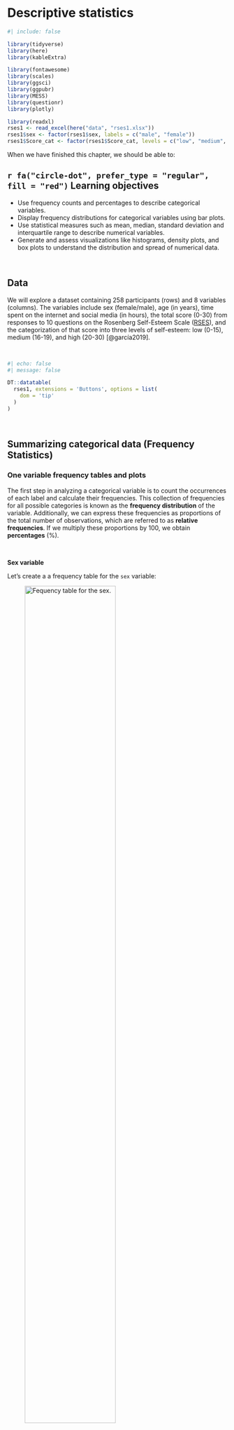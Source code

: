 # Descriptive statistics {#sec-descriptive}

```r
#| include: false

library(tidyverse)
library(here)
library(kableExtra)

library(fontawesome)
library(scales)
library(ggsci)
library(ggpubr)
library(MESS)
library(questionr)
library(plotly)

library(readxl)
rses1 <- read_excel(here("data", "rses1.xlsx"))
rses1$sex <- factor(rses1$sex, labels = c("male", "female"))
rses1$Score_cat <- factor(rses1$Score_cat, levels = c("low", "medium", "high"))
```

When we have finished this chapter, we should be able to:

::: {.callout-caution icon="false"}
## `r fa("circle-dot", prefer_type = "regular", fill = "red")` Learning objectives

-   Use frequency counts and percentages to describe categorical variables.
-   Display frequency distributions for categorical variables using bar plots.
-   Use statistical measures such as mean, median, standard deviation and interquartile range to describe numerical variables.
-   Generate and assess visualizations like histograms, density plots, and box plots to understand the distribution and spread of numerical data.
:::

 

## Data

We will explore a dataset containing 258 participants (rows) and 8 variables (columns). The variables include sex (female/male), age (in years), time spent on the internet and social media (in hours), the total score (0-30) from responses to 10 questions on the Rosenberg Self-Esteem Scale ([RSES](https://socy.umd.edu/about-us/using-rosenberg-self-esteem-scale)), and the categorization of that score into three levels of self-esteem: low (0-15), medium (16-19), and high (20-30) [@garcía2019].

 

```r
#| echo: false
#| message: false

DT::datatable(
  rses1, extensions = 'Buttons', options = list(
    dom = 'tip'
  )
)

```

 

## Summarizing categorical data (Frequency Statistics)

### One variable frequency tables and plots

The first step in analyzing a categorical variable is to count the occurrences of each label and calculate their frequencies. This collection of frequencies for all possible categories is known as the **frequency distribution** of the variable. Additionally, we can express these frequencies as proportions of the total number of observations, which are referred to as **relative frequencies**. If we multiply these proportions by 100, we obtain **percentages** (%).

 

**Sex variable**

Let's create a a frequency table for the `sex` variable:

![Fequency table for the sex.](images/tb001.png){#fig-tb001 width="70%"}

The table displays the following:

-   **Absolute frequency (n):** The number of participants in each category (male: 109, female: 149).

-   **Percentage (%):** The proportion of participants in each category relative to the total number of participants (relative frequency) multiplied by 100% (male: 109/258 x 100 = 42.2%, female: 149/258 x 100 = 57.8%). Note that the percentages sum up to 100% (42.2% + 57.8%).

-   **Cumulative percentage (%):** The sum of the percentage contributions of all categories up to and including the current one. For example, for the male category, the cumulative percentage is 42.2%. When combining male and female categories, the cumulative percentage is 42.2% + 57.8% = 100%. Therefore, the final cumulative percentage must equal 100%.

While frequency tables are extremely useful, plotting the data often provides a clearer presentation. For categorical variables, such as sex, it is straightforward to display the number of occurrences in each category using **bar plots**. The x-axis typically represents the categories of the variable—in this case, "male" and "female". The y-axis represents the frequency or count of occurrences for each category.

```r
#| echo: false
#| warning: false
#| message: false
#| label: fig-barsex1
#| fig-cap: Bar plot showing the frequency distribution of the sex.
#| fig-width: 5
#| fig-height: 4.5

# create a data frame with sex groups and their counts
dat0 <- rses1 |> 
  count(sex)

# plot the data
ggplot(dat0, aes(x = sex, y = n)) +
  geom_col(width=0.65, fill = "#0073C2") +
  geom_text(aes(label=n),
            vjust=1.6, color = "white", size = 3.5) +
  labs(x = "Sex", y = "Frequency") +
  theme_minimal(base_size = 14)
```

\vspace{15pt}

If the y-axis represents percentages (%), then each bar's height corresponds to the percentage of participants in that category. For example, the percentage of female participants is 57.8%.

```r
#| echo: false
#| warning: false
#| message: false
#| label: fig-barsex2
#| fig-cap: Bar plot showing the percentage of participants for each level of self-esteem.
#| fig-width: 5
#| fig-height: 4.5


# create a data frame with self-esteem levels, their counts, and percentages
dat1 <- dat0 |> 
  mutate(pct = round_percent(n, 1))

# plot the data
ggplot(dat1, aes(x = sex, y = pct)) +
  geom_col(width=0.65, fill = "#0073C2") +
  geom_text(aes(label=paste0(pct, "%")),
            vjust=1.6, color = "white", size = 3.5) +
  labs(x = "Sex", y = "Percentage") +
  scale_y_continuous(labels = scales::percent_format(scale = 1)) +
  theme_minimal(base_size = 14)
```

 

**Score_cat variable (self-esteem)**

Similarly, we can create the frequency table for the `Score_cat` (self-esteem) variable:

![Frequency table for the levels of self-esteem.](images/tb002.png){#fig-tb002 width="70%"}

In the above table, we observe that 40.3% (104 out of 258) of participants have a low level of self-esteem. When we combine the low and medium categories, the cumulative percentage is: 40.3% + 32.6% = 72.9%. Finally, for all categories (low, medium, high), the cumulative percentage sums to 72.9% + 27.1% = 100%.

@fig-baresteem1 illustrates the frequency distribution of self-esteem. The horizontal axis (*x-axis*) displays the different self-esteem categories, ordered according to increasing self-esteem levels, while the vertical axis (y-axis) shows the frequency of each category.

```r
#| echo: false
#| warning: false
#| message: false
#| label: fig-baresteem1
#| fig-cap: Bar plot showing the frequency for each level of self-esteem.
#| fig-width: 5
#| fig-height: 4.5


# create a data frame with self-esteem levels and their counts
dat2 <- rses1 |> 
  count(Score_cat)

# plot the data
ggplot(dat2, aes(x = Score_cat, y = n)) +
  geom_col(width=0.65, fill = "#0073C2") +
  geom_text(aes(label=n),
            vjust=1.6, color = "white", size = 3.5) +
  labs(x = "Self-esteem", y = "Frequency") +
  theme_minimal(base_size = 14)
```

@fig-baresteem2 illustrates the distribution of self-esteem using percentages. Most participants fall into the category of low self-esteem, accounting for 40.3% (172 out of 428), highlighting a significant portion of the sample that may benefit from targeted interventions or support.

```r
#| echo: false
#| warning: false
#| message: false
#| label: fig-baresteem2
#| fig-cap: Bar plot showing the percentage of participants for each level of self-esteem.
#| fig-width: 5
#| fig-height: 4.5


# create a data frame with self-esteem levels, their counts, and percentages
dat3 <- dat2 |> 
  mutate(pct = round_percent(n, 1))

# plot the data
ggplot(dat3, aes(x = Score_cat, y = pct)) +
  geom_col(width=0.65, fill = "#0073C2") +
  geom_text(aes(label=paste0(pct, "%")),
            vjust=1.6, color = "white", size = 3.5) +
  labs(x = "Self-esteem", y = "Percentage") +
  scale_y_continuous(labels = scales::percent_format(scale = 1)) +
  theme_minimal(base_size = 14)
```

 

::: callout-important
## Tips for simple bar plots

-   All bars should have equal width and equal spacing between them.
-   The height of each bar should correspond to the data it represents.
-   The bars should be plotted against a **common zero-valued baseline**.
:::

### Two variable tables (Contingency tables) and plots

**A. Frequency contingency table**

In addition to tabulating each categorical variable separately, we might be interested in the distribution of self-esteem levels (categorized as low, medium, and high) among male and female participants in the dataset. This can be achieved by creating a frequency **contingency table**, as shown in @fig-tb0. Each cell value in the table represents the number of occurrences (frequency) corresponding to the combination of categories from the two different variables.

![Frequency contingency table which cross tabulates sex and self-esteem levels. Each cell value in the table represents the count corresponding to the combination of categories from the two variables.](images/tb0.png){#fig-tb0 width="70%"}

**Note:** The table also typically includes **row and column totals**, also known as marginal totals, that sum the counts for each row and column, respectively.

 

**B. Joint distribution contingency table**

A **joint distribution** contingency table displays both the frequency of observations across categories of two variables and the **percentage distributions** of those frequencies. The percentages are calculated by dividing the frequency in each cell by the **overall total** (258), then multiplying the result by 100. This shows the percentage of the total observations that fall into each category combination.

![Joint distribution contingency table. The percentages are calculated by dividing the frequency in each cell by the overall total.](images/tb1.png){#fig-tb1 width="75%"}

 

**C. Conditional distribution contingency table**

Suppose we are interested in the distribution of **self-esteem levels** within each sex group, meaning we are observing how self-esteem vary **among males** and **among females**. By **conditioning** on sex, we divide each cell's frequency by the corresponding **row total** (row marginal total), rather than the overall total. This method allows us to examine the **conditional distribution** of self-esteem within each sex group. For example, the percentage of participants with low self-esteem, given that the participant is female, is calculated as (78/149) x 100 ≈ 52.4%.

![Conditional distribution contingency table. The percentages are calculated by dividing the frequency in each cell by the row marginal total.](images/tb2.png){#fig-tb2 width="75%"}

This data analysis indicates notable differences in self-esteem levels between male and female participants. Specifically, the percentage of female participants with low self-esteem (52.4%) is substantially greater than that of male participants (23.9%).

::: {.callout-tip icon="false"}
## `r fa("comment", fill = "#1DC5CE")` Comment

If we are interested in the distribution of **sex** within each self-esteem level, focusing on how the proportion of males and females varies within each self-esteem category, we condition on self-esteem. This means we divide each cell's frequency by the corresponding **column total**. For example, among those with low self-esteem, the percentage of females is (78/104) x 100 ≈ 75.0%
:::

 

We can also graphically present the data in the table shown in @fig-tb2. A side-by-side bar plot (@fig-sidebar) or, preferably, a grouped bar plot (@fig-groupbar) can facilitate easier visual comparisons.

```r
#| echo: false
#| warning: false
#| message: false
#| label: fig-sidebar
#| fig-cap: Side-by-side bar plot showing by self-esteem level and sex.
#| fig-width: 7
#| fig-height: 5.5

# create a data frame with ordered self-esteem levels and their counts by sex
dat4 <- rses1 |> 
  count(Score_cat, sex) |>  
  group_by(sex) |> 
  mutate(pct = round_percent(n, 1)) |> 
  ungroup()

ggplot(dat4) + 
  geom_col(aes(Score_cat, pct, fill = sex), width = 0.7, position = "dodge") +
  geom_text(aes(Score_cat, pct, label = paste0(pct, "%"), 
                group = sex), color = "white", size = 3.5, vjust=1.2,
            position = position_dodge(width = .9)) +
  labs(x = "Self-esteem", y = "Percentage") +
  scale_y_continuous(labels = scales::percent_format(scale = 1)) +
  scale_fill_jco() +
  theme_minimal(base_size = 14) +
  theme(legend.position="none",
        axis.text.x = element_text(angle = 45, hjust = 1)) +
  facet_wrap(~sex, ncol = 2)
```

```r
#| echo: false
#| warning: false
#| message: false
#| label: fig-groupbar
#| fig-cap: Grouped bar plot showing by self-esteem level and sex.
#| fig-width: 8
#| fig-height: 5

ggplot(dat4) + 
  geom_col(aes(Score_cat, pct, fill = sex), width = 0.8, position = "dodge") +
  geom_text(aes(Score_cat, pct, label = paste0(pct, "%"), 
                group = sex), color = "white", size = 3.5, vjust=1.2,
            position = position_dodge(width = .9)) +
  labs(x = "Self-esteem", y = "Percentage") +
  scale_y_continuous(labels = scales::percent_format(scale = 1)) +
  scale_fill_jco() +
  theme_minimal(base_size = 14)

```

Alternatively, we can create a stacked bar plot, where the bars are segmented by self-esteem levels. @fig-stackbar illustrates a **100% stacked bar plot**, which displays the percentage of each self-esteem level (low, medium, high) among male and female participants, emphasizing the relative differences within each group. For example, the plot shows that a higher proportion of females have low self-esteem (52.4%) compared to males (23.9%), while males have a higher proportion of medium (43.1%) and high self-esteem (33%) compared to females.

```r
#| echo: false
#| warning: false
#| message: false
#| label: fig-stackbar
#| fig-cap: A horizontal stacked bar plot showing the distribution of self-esteem stratified by sex.
#| fig-width: 8
#| fig-height: 2.5

# create a data frame with self-esteem levels and their counts by sex
dat5 <- rses1 |> 
  group_by(sex) |> 
  count(Score_cat) |> 
  mutate(pct = round_percent(n, 2)) |> 
  ungroup()

ggplot(dat5, aes(x = sex, y = pct, fill = forcats::fct_rev(Score_cat)))+
  geom_bar(stat = "identity", width = 0.8)+
  geom_text(aes(label = paste0(round(pct, 1), "%"), y = pct), size = 3,
            position = position_stack(vjust = 0.5)) +
  coord_flip()+
  scale_fill_simpsons() +
  scale_y_continuous(labels = scales::percent_format(scale = 1))+
  labs(x = "Sex", y = "Percentage", fill = "Self-esteem") +
  theme_minimal(base_size = 14)
```

\vspace{10pt}

::: callout-warning
## Caution

One consideration when using stacked bar plots is the number of variable levels: with many categories, stacked bar plots can become confusing.
:::

 

## Summarizing numerical data (Summary Statistics)

Summary measures are **single numerical values** that summarize a set of data. Numeric data can be described using two main types of summary measures (\@tbl-measures).

1.  Measures of **central location**: These describe the "center" of the data distribution. Common examples include the mean, median, and mode.

2.  Measures of **dispersion**: These quantify the spread of values around the central value. Examples include the range, interquartile range (IQR), variance, and standard deviation.

 

| **Measures of Central Location** | **Measures of Dispersion** |
|:-----------------------------|:-----------------------------------------|
| • Mean | • Variance |
| • Median | • Standard Deviation |
| • Mode | • Range (Minimum, Maximum) |
|  | • Interquartile Range (1st and 3rd Quartiles) |

: Common summary measures of central location and dispersion {#tbl-measures}

 

Additionally, **measures of shape** such as the sample coefficients of **skewness** and **kurtosis** provide further insights by revealing the overall shape and characteristics of the distribution.

### Measures of central location

**A. Sample Mean or Average**

::: content-box-purple
The arithmetic mean, or average, denoted as $\bar{x}$, is calculated by dividing the sum of all values in a set by the total number of values in the set.
:::


$$\bar{x}= \frac{Sum \ of \ values}{Number \ of \ values}$$ {#eq-mean}



***Example***

We subset the data to a smaller sample to make it easier to manually calculate the summary measures. As an example, we will use the number of hours per day spent on the internet by 15-year-old females with low self-esteem, which are as follows:

$$ 5 \ \ \ \ \  4  \ \ \ \ \ 12 \ \ \ \ \  8 \ \ \ \ \  4 $$

To calculate the mean, we use the @eq-mean:

$$\bar{x} = \frac{5 + 4 + 12 + 8 + 4}{5} = \frac{33}{5} = 6.6 \ hours$$

 

To highlight how outliers affect the mean, suppose we add a value of 24 to the dataset. This new data point is considered an **outlier**, as it is substantially higher than the other values in the dataset. Since 24 hours is the maximum possible in a single day, this extreme value clearly stands out from the rest of the observations. 

Our new dataset becomes: 

$$ 5 \ \ \ \ \  4  \ \ \ \ \ 12 \ \ \ \ \  8 \ \ \ \ \  4 \ \ \ \ \  \underline{24}$$

We can determine the new mean, $\bar{x}_{new}$, by adding up all six values and dividing by six:

$$\bar{x}_{new}= \frac{5 + 4 + 12 + 8 + 4 + 24}{6} = \frac{57}{6} = 9.5 \ hours$$

After adding this outlier, the mean increased from 6.6 to 9.5. This significant rise of 2.9 hours illustrates how outliers can distort the average, making it less representative of the dataset.

 

::: content-box-blue
**Advantages of mean**

-   It uses all the data values in the calculation and is the balance point of the data.
-   It is algebraically defined and thus mathematically manageable.

**Disadvantages of mean**

-   It is highly influenced by the presence of **outliers**—values that are abnormally high or low—making it a non-resistant summary measure.
-   It cannot be easily determined by simply inspecting the data and is usually not equal to any of the individual values in the sample.
:::

 

**B. Median of the sample**

The **sample median**, denoted as *md*, is an alternative measure of location that is less sensitive to outliers than mean.

::: content-box-purple
The median is calculated by first sorting the observed values (i.e. arranging them in an ascending or descending order) and selecting the middle one. If the number of observations is **odd**, the median corresponds to the number in the middle of the sorted values. If the number of observations is **even**, the median is the average of the two middle numbers.
:::

***Example***

First, we sort the observed values from smallest to largest:

**Observed values:** $\ \ \ \ \ 5 \ \ \ \ \  4  \ \ \ \ \ 12 \ \ \ \ \  8 \ \ \ \ \  4$

**Sorted values:** $\ \ \ \ \ \ \ \ \  4 \ \ \ \ \  4 \ \ \ \ \ \  5 \ \ \ \ \ \  8  \ \ \ \ \ 12$

The number of observations is 5, which is an **odd** number; therefore, the median corresponds to the value in the middle of the sorted data:

$$ 4 \ \ \ \ \ 4 \ \ \ \ \ \textcolor{black}{\textbf{5}} \ \ \ \ \ 8 \ \ \ \ \ 12 $$

$$md = 5 \ hours$$  



Now let's examine how the median responds to an outlier by adding the value of 24 to the data. In this case, the number of observations becomes 6, which is an **even** number. The new median, $md_{new}$, is the average of the two middle numbers, 5 and 8:

$$ 4 \ \ \ \ \ 4 \ \ \ \ \ \textcolor{black}{\textbf{5}} \ \ \ \ \ \textcolor{black}{\textbf{8}} \ \ \ \ \ 12 \ \ \ \ \ \underline{24}$$

$$md_{new} = \frac{5 + 8}{2} = \frac{13}{2} = 6.5 \ hours$$

We observe that the median is not strongly influenced by the addition of the outlier, as it only increased from 5 to 6.5. This demonstrates that the median is more resistant to outliers compared to the mean.

 

::: content-box-blue
**Advantages of median**

-   It is resistant to extreme values (outliers) compared to the mean.

**Disadvantages of median**

-   It ignores the actual values of the data points, potentially losing some information about the data.
:::

 

**C. Mode of the sample**

Another measure of location is the **mode** of the sample.

::: content-box-purple
Mode represents the value that occurs **most frequently** in a set of data values.
:::

***Example***

In our example, the value of 4 appears twice in the data:

$$ 5 \ \ \ \ \ \textcolor{black}{\textbf{4}} \ \ \ \ \ 12 \ \ \ \ \ 8 \ \ \ \ \ \textcolor{black}{\textbf{4}} $$

Therefore, the mode is:

$$ Mode = 4$$

It's important to note that some datasets may not have a mode if each value occurs only once. For example, if we replace one of the fours with a three:

$$ 5 \ \ \ \ \  \underline{3}  \ \ \ \ \ 12 \ \ \ \ \  8 \ \ \ \ \  4 $$ In this case, no value repeats, so the dataset has no mode.

 

However, if we replace the 12 with an 8, the dataset becomes:

$$ 5 \ \ \ \ \  \textcolor{red}{\textbf{4}}  \ \ \ \ \ \underline{\textcolor{green}{\textbf{8}}} \ \ \ \ \  \textcolor{green}{\textbf{8}} \ \ \ \ \  \textcolor{red}{\textbf{4}} $$

Here, both 4 and 8 appear twice, making the dataset bimodal, meaning it has two modes.

$$ \textcolor{red}{Mode1 = 4}$$ and

$$ \textcolor{green}{Mode2 = 8}$$

 

::: {.callout-tip icon="false"}
## `r fa("comment", fill = "#1DC5CE")` Comment

While the mode is less commonly used for numerical data, it can be a useful measure of central tendency for categorical data, representing the category with the highest frequency.
:::

 

### Measures of dispersion

**A. Range of the sample**

::: content-box-purple
The **range** is the difference between the maximum and minimum values in a dataset.
:::


$$range = Max - Min$$ {#eq-range}


The **minimum (Min)** value represents the lowest value observed in a dataset, while the **maximum (Max)** value represents the highest value. These values provide valuable insights into the range and potential outliers within the dataset.


***Example***

Let's determine the range for the sorted data in our example: 

$$ \textcolor{black}{\textbf{4}} \ \ \ \ \  4 \ \ \ \ \ 5  \ \ \ \ \ 8 \ \ \ \ \ \textcolor{black}{\textbf{12}}$$

The minimum is Min = 4 hours, and the maximum is Max = 12 hours. Therefore, according to @eq-range:

$$ range = 12 - 4 = 8 \ hours$$

 

Let's add the extreme value of 24 to the data.

$$ \textcolor{black}{\textbf{4}} \ \ \ \ \ 4 \ \ \ \ \ 5  \ \ \ \ \ 8 \ \ \ \ \ 12 \ \ \ \ \ \underline{\textcolor{black}{\textbf{24}}}$$ 

In this case, the range becomes:

$$range = 24 -4 = 20 \ hours$$

::: content-box-gray
The main disadvantages of the range as a measure of dispersion are its sensitivity to outliers and the fact that it uses only the extreme values, ignoring all other data points.
:::


 

**B. Inter-quartile range of the sample**

In the presence of outliers, the interquartile range (IQR) can provide a more accurate measure of the spread of the majority of the data. Before we define the interquartile range (IQR), let's first clarify some basic concepts, specifically quantiles and quartiles.

A quantile indicates the value below which a certain proportion of the data falls. The most commonly used quantiles are known as **quartiles**:

-   **$Q_1$ (lower quartile)** represents the value at which 25% of the data falls below it and 75% falls above it.

-   **$Q_2$ (median)** is the middle value when the data is arranged in ascending or descending order.

-   **$Q_3$ (upper quartile)** represents the value at which 75% of the data falls below it and 25% falls above it.



::: content-box-purple
Interquartile range is the difference between the third quartile (or upper quartile) and the first quartile (or lower quartile) in an ordered data set.
:::

$$IQR = Q_3 - Q_1$$ {#eq-iqr} 


Therefore, the IQR focuses on the middle 50% of the dataset.

![Quartiles and inter-quartile range.](images/iqr.png){#fig-iqr width="50%"}

It's important to note that different statistical software packages may produce slightly different quartiles and interquartile ranges (IQRs) for the same dataset, especially when there are only a few values present. This discrepancy is due to the **numerous definitions** of sample quantiles used in statistical software packages [@hyndman1996]. While discussing these differences is beyond the scope of this introductory course, we will focus on the results provided by Jamovi.



***Example***

In our example, the first quartile is $Q_1 = 4$ hours, and the third quartile is $Q_3 = 8$ hours.

$$ 4 \ \ \ \ \  \textcolor{black}{\textbf{4}} \ \ \ \ \ 5  \ \ \ \ \ \textcolor{black}{\textbf{8}} \ \ \ \ \ 12$$

Therefore, the inter-quartile range is:

$$IQR = Q_3 - Q1 = 8 - 4 = 4$$

 

After adding an extreme value such as 24, our example sorted dataset is as follows: 

$$ 4 \ \ \ \ \ 4 \ \ \ \ \ 5  \ \ \ \ \ 8 \ \ \ \ \ 12 \ \ \ \ \ \underline{24}$$ 


We would expect $Q_1$ to have a value between 4 and 5, and $Q_3$ to fall between 8 and 12. JAMOVI provides $Q_1 = 4.25$ hours, and $Q_3 =11$ hours. Therefore, the new inter-quartile range is:

$$IQR_{new} = Q_3 - Q1 = 11 - 4.25 = 6.75$$


::: content-box-gray

As with the range, greater variability in the data typically leads to a larger IQR. However, unlike the range, the **IQR is resistant to outliers**, as it is not influenced by observations below the first quartile or above the third quartile.
:::

 

**C. Sample variance**

Sample variance, denoted as $s^2$, is a measure of spread of the data based on the **deviations** of the data values from the mean. However, when we average these deviations, the sum always equals zero. This occurs because the mean acts as a balance point where the total positive and negative deviations cancel each other out. To resolve this issue, we calculate the variance using **squared deviations**, which ensures that all values contribute positively to the measure of spread.


::: content-box-purple

Mathematically, the sample variance, $s^2$, is calculated as the sum of the squared deviations from the sample mean, divided by the number of observations minus 1.
:::


$$s^2 = \frac{\text{Sum of squared deviations}}{\text{Number of values} - 1}$$ {#eq-var} 



***Example***

The original values are:

$$ 5 \ \ \ \ \  4  \ \ \ \ \ 12 \ \ \ \ \  8 \ \ \ \ \  4 $$

and we have calculated the mean, $\bar{x} = 6.6$. The deviation (difference) from the mean for the first value is calculated as 5 - 6.6 = -1.6, and for the second value, it is 4 - 6.6 = -2.6, and so on.


Thus, according to @eq-var:

$$
\begin{align*}
s^2 &= \frac{(5 - 6.6)^2 + (4 - 6.6)^2 + (12 - 6.6)^2 + (8 - 6.6)^2 + (4 - 6.6)^2}{5 - 1} \\
    &= \frac{(-1.6)^2 + (-2.6)^2 + (5.4)^2 + (1.4)^2 + (-2.6)^2}{4} \\
    &= \frac{2.56 + 6.76 + 29.16 + 1.96 + 6.76}{4} \\
    &= \frac{47.20}{4} \\
    &= 11.80 \ hours^2
\end{align*}
$$

 


Now let's examine how the variance responds to an outlier by adding the value of 24 to the data. The new mean is $\bar{x}_{new} = 9.5$, and the variance is calculated as follows:

$$
\begin{align*}
s^2 &= \frac{(5 - 9.5)^2 + (4 - 9.5)^2 + (12 - 9.5)^2 + (8 - 9.5)^2 + (4 - 9.5)^2 + (24 - 9.5)^2}{6 - 1} \\
    &= \frac{(-4.5)^2 + (-5.5)^2 + (2.5)^2 + (-1.5)^2 + (-5.5)^2 + (14.5)^2}{5} \\
    &= \frac{20.25 + 30.25 + 6.25 + 2.25 + 30.25 + 210.25}{5} \\
    &= \frac{299.5}{5} \\
    &= 59.9 \ hours^2
\end{align*}
$$

The variance is sensitive to outliers because it is based on the **squared** deviations from the mean. As a result, even a single extreme value can significantly increase the variance, making it a less reliable measure of spread when outliers are present.


::: content-box-gray

The variance, being expressed in square units, **is not** the preferred metric for describing the variability of data.

:::


 

**D. Standard deviation of the sample**

Standard deviation is one of the most common measures of spread and is particularly useful for assessing how far the data points are distributed from the mean.

::: content-box-purple

Standard deviation, denoted as *s* or *sd*, represents the typical distance of observations from the mean. It is calculated as the square root of the sample variance.

:::


$$s = \sqrt{s^2}$$ {#eq-sd} 



***Example***
 
The standard deviation is:

$$s = \sqrt{11.8} = 3.44 \ hours$$

and is expressed in the same units as the original data values.

 

With the addition of the value 25, the standard deviation becomes:

$$s = \sqrt{59.9} = 7.74 \ hours$$

::: content-box-gray

The standard deviation uses all observations in a dataset for its calculation and is expressed in the same units as the original data. However, it is sensitive to outliers, which can substantially  influence its value.

:::


 

### Plots for continuous variables

When visualizing continuous data, several types of plots can be used to understand the distribution, spread, and overall patterns in the data. 

In the following examples, we will use the **complete** dataset consisting of 258 observations.

 

**A. Frequency histogram**

The most common way to present the frequency distribution of numerical data, especially when there are many observations, is through a **histogram**. Histograms visualize the data distribution as **a series of bars without gaps** between them (unless a particular bin has zero frequency), in contrast to bar plots. Each bar typically represents a range of numeric values known as a **bin** (or class), with the height of the bar indicating the **frequency** of observations (counts) within that particular bin. Below are the frequency histograms for `age` and `time_spent`:


```r
#| echo: false
#| warning: false
#| message: false
#| label: fig-histog1
#| fig-cap: "Histograms of age and time spent variables."
#| fig-subcap: 
#|   - "Histogram of age."
#|   - "Histogram of time spent."
#| layout-ncol: 2


# histogram of age
ggplot(rses1, aes(x = age)) +
  geom_histogram(binwidth = 1, fill = "#7F7FFF", color="black", alpha = 0.6) + 
  scale_x_continuous(breaks = seq(15, 25, by = 1)) +
  theme_minimal(base_size = 14) +
  labs(title = "Histogram: age", y = "Frequency")

# histogram of time_spent
ggplot(rses1, aes(x = time_spent)) +
  geom_histogram(binwidth = 1, fill = "#7F7FFF", color="black", alpha = 0.6) +
  scale_x_continuous(breaks = seq(0, 24, by = 1)) +
  theme_minimal(base_size = 14) +
  labs(title = "Histogram: Time spent", y = "Frequency")

```

In @fig-histog1(a), the `age` distribution exhibits a symmetrical bell-shaped form, with the highest frequency occurring around 18 years old. The participants’ ages range approximately from 14 to 22 years. In @fig-histog1(b), the `time_spent` variable follows a right-skewed distribution, with a higher frequency occurring around 3 hours and a range roughly from 0 to 18 hours.


::: {.callout-tip icon="false"}
## `r fa("comment", fill = "#1DC5CE")` Comment

The visual appearance of a histogram is greatly influenced by the choice of the **binwidth** (the difference between the lower and upper limits of the bin). If the binwidth is too small (resulting in a large number of bins), the histogram may appear overly detailed and noisy, making it difficult to discern meaningful patterns. Conversely, if the binwidth is too large (resulting in a small number of bins), important features of the data distribution may be obscured.
Experimenting with different binwidths helps us find the optimal setting that best represents the data, resulting in a more informative visualization.

:::



 

To summarize, a histogram provides information on:

-   The distribution of the data, whether it's symmetrical or asymmetrical, and the presence of any outliers.

-   The location of the peak(s) in the distribution.

-   The degree of variability within the data, indicating the spread and range covered by the data.

 


**B. Density plot**

A **density plot** is another way to represent the distribution of numerical data, often seen as a smoother version of a histogram (@fig-density1). Moreover, density curves are typically scaled so that the area under the curve equals one. 

 


```r
#| echo: false
#| warning: false
#| message: false
#| label: fig-density1
#| fig-cap: "Density plots of age and time spent variables."
#| fig-subcap: 
#|   - "Histogram of age."
#|   - "Histogram of time spent."
#| layout-ncol: 2


# density plot of age
ggplot(rses1, aes(x = age)) +
  geom_density(fill="#7F7FFF", color="#8fb4d9", adjust = 1.5, alpha=0.6) +
  theme_minimal(base_size = 12) +
  labs(title = "Density Plot: age", y = "Density")

# density plot of time_spent
ggplot(rses1, aes(x = time_spent)) +
  geom_density(fill="#7F7FFF", color="#8fb4d9", adjust = 1.5, alpha=0.6) +
  theme_minimal(base_size = 12) +
  labs(title = "Density Plot: Time spent", y = "Density")

```

 

**C. Box Plots**

Box plots are useful for visualizing the central tendency and spread of continuous data, particularly when comparing distributions across multiple groups.

![Anatomy of a (horizontal) boxplot.](images/boxplot.png){#fig-boxplot width="70%"}

This type of graph uses boxes and lines to represent the distributions. In @fig-boxplot the box boundaries indicate the interquartile range (IQR), covering the middle 50% of the data, with a horizontal line inside the box representing the median. Whiskers extend from the box to capture the range of the remaining data, providing additional insight into the spread. Data points lying outside the whiskers are displayed as individual dots and are considered potential outliers.

 

```r
#| echo: false
#| warning: false
#| message: false
#| label: fig-boxplot1
#| fig-cap: "Box plots of age and time spent variables."
#| fig-subcap: 
#|   - "Vertical box plot of age."
#|   - "Vertical box plot of time spent."
#| layout-ncol: 2


# box plot of age
p1 <- ggplot(rses1, aes( y=age)) + 
  geom_boxplot(fill="slateblue", alpha=0.2,width=0.5) + 
  xlab("")+
  ylab("Age in years")+ 
  theme_minimal(base_size = 14) 

ggplotly(p1, tooltip = c("text", "size"))

# box plot of time_spent
p2 <- ggplot(rses1, aes( y=time_spent)) + 
  geom_boxplot(fill="slateblue", alpha=0.2,width=0.5) + 
  xlab("")+
  ylab("Time spent in hours")+ 
  theme_minimal(base_size = 14) 

ggplotly(p2, tooltip = c("text", "size"))
```



::: {.callout-tip icon="false"}
## `r fa("comment", fill = "#1DC5CE")` Comment

We have already discussed outliers—observations that exhibit unusually large or small values compared to the rest of the dataset. Outliers can arise from several sources: they may result from incorrect measurements, such as data entry errors or instrument malfunctions, or they may originate from a different population than the rest of the data, indicating a "rare" event. Understanding the causes of outliers is essential for proper data analysis and interpretation.

\vspace{10pt}

We typically **identify outliers using the interquartile range** (IQR), where any value outside the interval (Q1 - 1.5 * IQR, Q3 + 1.5 * IQR) is considered a potential outlier (Tukey’s method). This interval extends 1.5 times the IQR below the first quartile (Q1) and above the third quartile (Q3).

:::


